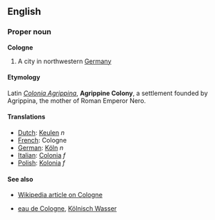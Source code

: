 ==English==
===Proper noun===
'''Cologne'''

#A city in northwestern [[Germany]]

====Etymology====
Latin ''[[Colonia Agrippina]]'', '''Agrippine Colony''', a settlement founded by Agrippina, the mother of Roman Emperor Nero.

====Translations====
*[[Dutch]]: [[Keulen]] ''n''
*[[French]]: Cologne
*[[German]]: [[Köln]] ''n''
*[[Italian]]: [[Colonia]] ''f''
*[[Polish]]: [[Kolonia]] ''f''

====See also====
*[[en:Cologne|Wikipedia article on Cologne]]

*[[eau de Cologne]], [[Kölnisch Wasser]]